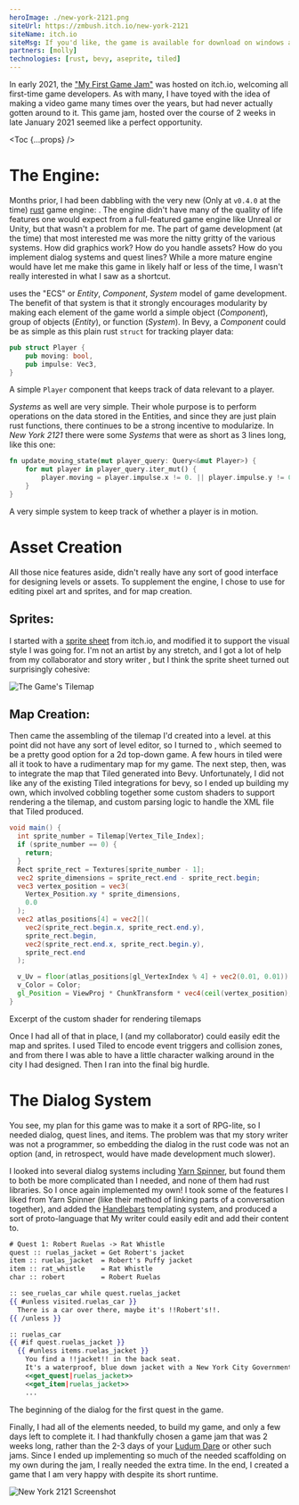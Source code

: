 ```yaml
---
heroImage: ./new-york-2121.png
siteUrl: https://zmbush.itch.io/new-york-2121
siteName: itch.io
siteMsg: If you'd like, the game is available for download on windows at
partners: [molly]
technologies: [rust, bevy, aseprite, tiled]
---
```


In early 2021, the ["My First Game Jam"][mfgj] was hosted on itch.io, welcoming all first-time game
developers. As with many, I have toyed with the idea of making a video game many times over the
years, but had never actually gotten around to it. This game jam, hosted over the course of 2 weeks
in late January 2021 seemed like a perfect opportunity.

<Toc {...props} />

# The Engine: [](tech:bevy)

Months prior, I had been dabbling with the very new (Only at `v0.4.0` at the time) [rust](tech:rust)
game engine: [](tech:bevy). The engine didn't have many of the quality of life features one would
expect from a full-featured game engine like Unreal or Unity, but that wasn't a problem for me. The
part of game development (at the time) that most interested me was more the nitty gritty of the
various systems. How did graphics work? How do you handle assets? How do you implement dialog
systems and quest lines? While a more mature engine would have let me make this game in likely half
or less of the time, I wasn't really interested in what I saw as a shortcut.

[](tech:bevy) uses the "ECS" or _Entity_, _Component_, _System_ model of game development. The
benefit of that system is that it strongly encourages modularity by making each element of the game
world a simple object (_Component_), group of objects (_Entity_), or function (_System_). In Bevy, a
_Component_ could be as simple as this plain rust `struct` for tracking player data:

```rust
pub struct Player {
    pub moving: bool,
    pub impulse: Vec3,
}
```

<Caption>
  A simple <code className='language-rust'>Player</code> component that keeps track of data relevant
  to a player.
</Caption>

_Systems_ as well are very simple. Their whole purpose is to perform operations on the data stored
in the Entities, and since they are just plain rust functions, there continues to be a strong
incentive to modularize. In _New York 2121_ there were some _Systems_ that were as short as 3 lines
long, like this one:

```rust {2-4}
fn update_moving_state(mut player_query: Query<&mut Player>) {
    for mut player in player_query.iter_mut() {
        player.moving = player.impulse.x != 0. || player.impulse.y != 0.;
    }
}
```

<Caption>A very simple system to keep track of whether a player is in motion.</Caption>

# Asset Creation

All those nice features aside, [](tech:bevy) didn't really have any sort of good interface for
designing levels or assets. To supplement the engine, I chose to use [](tech:aseprite) for editing
pixel art and sprites, and [](tech:tiled) for map creation.

## Sprites: [](tech:aseprite)

I started with a [sprite sheet][kenney] from itch.io, and modified it to support the visual style I
was going for. I'm not an artist by any stretch, and I got a lot of help from my collaborator and
story writer [](partner:molly), but I think the sprite sheet turned out surprisingly cohesive:

![The Game's Tilemap](./tilemap.png 'I started with a sprite sheet and added to it')

## Map Creation: [](tech:tiled)

Then came the assembling of the tilemap I'd created into a level. [](tech:bevy) at this point did
not have any sort of level editor, so I turned to [](tech:tiled), which seemed to be a pretty good
option for a 2d top-down game. A few hours in tiled were all it took to have a rudimentary map for
my game. The next step, then, was to integrate the map that Tiled generated into Bevy.
Unfortunately, I did not like any of the existing Tiled integrations for bevy, so I ended up
building my own, which involved cobbling together some custom shaders to support rendering a the
tilemap, and custom parsing logic to handle the XML file that Tiled produced.

```glsl
void main() {
  int sprite_number = Tilemap[Vertex_Tile_Index];
  if (sprite_number == 0) {
    return;
  }
  Rect sprite_rect = Textures[sprite_number - 1];
  vec2 sprite_dimensions = sprite_rect.end - sprite_rect.begin;
  vec3 vertex_position = vec3(
    Vertex_Position.xy * sprite_dimensions,
    0.0
  );
  vec2 atlas_positions[4] = vec2[](
    vec2(sprite_rect.begin.x, sprite_rect.end.y),
    sprite_rect.begin,
    vec2(sprite_rect.end.x, sprite_rect.begin.y),
    sprite_rect.end
  );

  v_Uv = floor(atlas_positions[gl_VertexIndex % 4] + vec2(0.01, 0.01)) / AtlasSize;
  v_Color = Color;
  gl_Position = ViewProj * ChunkTransform * vec4(ceil(vertex_position), 1.0);
}
```

<Caption>Excerpt of the custom shader for rendering tilemaps</Caption>

Once I had all of that in place, I (and my collaborator) could easily edit the map and sprites. I
used Tiled to encode event triggers and collision zones, and from there I was able to have a little
character walking around in the city I had designed. Then I ran into the final big hurdle.

# The Dialog System

You see, my plan for this game was to make it a sort of RPG-lite, so I needed dialog, quest lines,
and items. The problem was that my story writer was not a programmer, so embedding the dialog in the
rust code was not an option (and, in retrospect, would have made development much slower).

I looked into several dialog systems including [Yarn Spinner][yarnspinner], but found them to both
be more complicated than I needed, and none of them had rust libraries. So I once again implemented
my own! I took some of the features I liked from Yarn Spinner (like their method of linking parts of
a conversation together), and added the [Handlebars][handlebars] templating system, and produced a
sort of proto-language that My writer could easily edit and add their content to.

```handlebars
# Quest 1: Robert Ruelas -> Rat Whistle
quest :: ruelas_jacket = Get Robert's jacket
item :: ruelas_jacket  = Robert's Puffy jacket
item :: rat_whistle    = Rat Whistle
char :: robert         = Robert Ruelas

:: see_ruelas_car while quest.ruelas_jacket
{{ #unless visited.ruelas_car }}
  There is a car over there, maybe it's !!Robert's!!.
{{ /unless }}

:: ruelas_car
{{ #if quest.ruelas_jacket }}
  {{ #unless items.ruelas_jacket }}
    You find a !!jacket!! in the back seat.
    It's a waterproof, blue down jacket with a New York City Government badge on it.
    <<get_quest|ruelas_jacket>>
    <<get_item|ruelas_jacket>>
    ...
```

<Caption>The beginning of the dialog for the first quest in the game.</Caption>

Finally, I had all of the elements needed, to build my game, and only a few days left to complete
it. I had thankfully chosen a game jam that was 2 weeks long, rather than the 2-3 days of your
[Ludum Dare][ludumdare] or other such jams. Since I ended up implementing so much of the needed
scaffolding on my own during the jam, I really needed the extra time. In the end, I created a game
that I am very happy with despite its short runtime.

![New York 2121 Screenshot](./new-york-2121.png ' ')

[mfgj]: https://itch.io/jam/my-first-game-jam-winter-2021 'My First Game Jam: Winter 2021'
[kenney]: https://kenney-assets.itch.io/rpg-urban-kit 'RPG Urban Kit'
[yarnspinner]: https://yarnspinner.dev/ 'The friendly tool for writing game dialog'
[handlebars]: https://docs.rs/handlebars/ 'Handlebars templating system'
[ludumdare]: https://ludumdare.com/ 'Ludum Dare'

